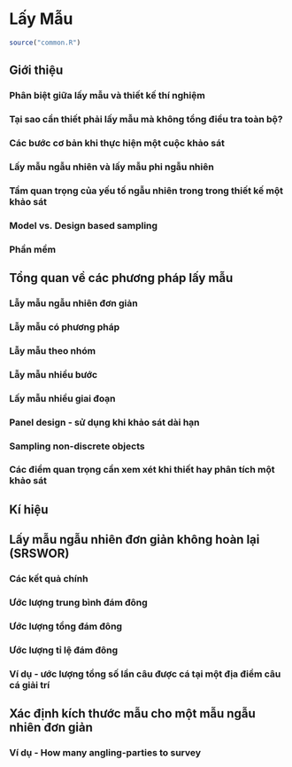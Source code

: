 # Lấy Mẫu

```r
source("common.R")
```

## Giới thiệu

### Phân biệt giữa lấy mẫu và thiết kế thí nghiệm

### Tại sao cần thiết phải lấy mẫu mà không tổng điều tra toàn bộ?

### Các bước cơ bản khi thực hiện một cuộc khảo sát

### Lấy mẫu ngẫu nhiên và lấy mẫu phi ngẫu nhiên

### Tầm quan trọng của yếu tố ngẫu nhiên trong trong thiết kế một khảo sát

### Model vs. Design based sampling

### Phần mềm

## Tổng quan về các phương pháp lấy mẫu

### Lẫy mẫu ngẫu nhiên đơn giản

### Lẫy mẫu có phương pháp

### Lẫy mẫu theo nhóm

### Lẫy mẫu nhiều bước

### Lấy mẫu nhiều giai đoạn

### Panel design - sử dụng khi khảo sát dài hạn

### Sampling non-discrete objects

### Các điểm quan trọng cần xem xét khi thiết hay phân tích một khảo sát

## Kí hiệu

## Lấy mẫu ngẫu nhiên đơn giản không hoàn lại (SRSWOR)

### Các kết quả chính

### Ước lượng trung bình đám đông

### Ước lượng tổng đám đông

### Ước lượng tỉ lệ đám đông

### Ví dụ - ước lượng tổng số lần câu được cá tại một địa điểm câu cá giải trí

## Xác định kích thước mẫu cho một mẫu ngẫu nhiên đơn giản

### Ví dụ - How many angling-parties to survey

##